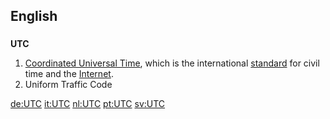 ==English==

==={{initialism}}===
{{wikipedia}}
'''UTC'''
# [[Coordinated Universal Time]], which is the international [[standard]] for civil time and the [[Internet]].
#Uniform Traffic Code

[[de:UTC]]
[[it:UTC]]
[[nl:UTC]]
[[pt:UTC]]
[[sv:UTC]]